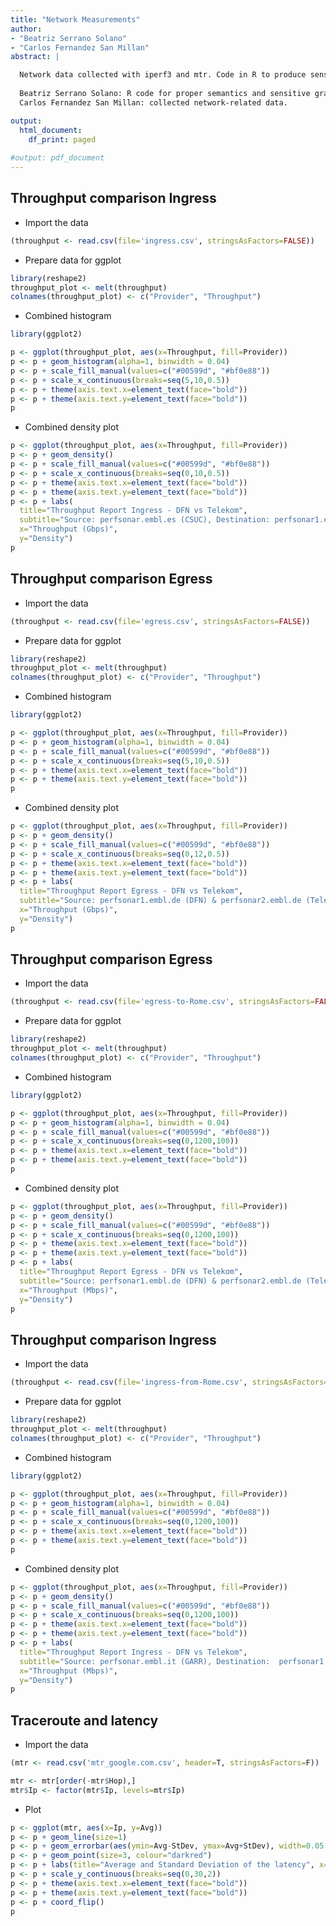 ```yaml
---
title: "Network Measurements"
author:
- "Beatriz Serrano Solano"
- "Carlos Fernandez San Millan"
abstract: |

  Network data collected with iperf3 and mtr. Code in R to produce sensible data representations.
   
  Beatriz Serrano Solano: R code for proper semantics and sensitive graphical representation
  Carlos Fernandez San Millan: collected network-related data.

output:
  html_document:
    df_print: paged
    
#output: pdf_document
---
```


## Throughput comparison Ingress

- Import the data

```r
(throughput <- read.csv(file='ingress.csv', stringsAsFactors=FALSE))
```

- Prepare data for ggplot

```r
library(reshape2)
throughput_plot <- melt(throughput)
colnames(throughput_plot) <- c("Provider", "Throughput")
```

- Combined histogram

```r
library(ggplot2)

p <- ggplot(throughput_plot, aes(x=Throughput, fill=Provider))
p <- p + geom_histogram(alpha=1, binwidth = 0.04)
p <- p + scale_fill_manual(values=c("#00599d", "#bf0e88"))
p <- p + scale_x_continuous(breaks=seq(5,10,0.5))
p <- p + theme(axis.text.x=element_text(face="bold")) 
p <- p + theme(axis.text.y=element_text(face="bold")) 
p
```

- Combined density plot

```r
p <- ggplot(throughput_plot, aes(x=Throughput, fill=Provider))
p <- p + geom_density()
p <- p + scale_fill_manual(values=c("#00599d", "#bf0e88"))
p <- p + scale_x_continuous(breaks=seq(0,10,0.5))
p <- p + theme(axis.text.x=element_text(face="bold")) 
p <- p + theme(axis.text.y=element_text(face="bold")) 
p <- p + labs(
  title="Throughput Report Ingress - DFN vs Telekom",
  subtitle="Source: perfsonar.embl.es (CSUC), Destination: perfsonar1.embl.de (DFN) & perfsonar2.embl.de (Telekom)",
  x="Throughput (Gbps)",
  y="Density")
p
```



## Throughput comparison Egress

- Import the data

```r
(throughput <- read.csv(file='egress.csv', stringsAsFactors=FALSE))
```

- Prepare data for ggplot

```r
library(reshape2)
throughput_plot <- melt(throughput)
colnames(throughput_plot) <- c("Provider", "Throughput")
```

- Combined histogram

```r
library(ggplot2)

p <- ggplot(throughput_plot, aes(x=Throughput, fill=Provider))
p <- p + geom_histogram(alpha=1, binwidth = 0.04)
p <- p + scale_fill_manual(values=c("#00599d", "#bf0e88"))
p <- p + scale_x_continuous(breaks=seq(5,10,0.5))
p <- p + theme(axis.text.x=element_text(face="bold")) 
p <- p + theme(axis.text.y=element_text(face="bold")) 
p
```

- Combined density plot

```r
p <- ggplot(throughput_plot, aes(x=Throughput, fill=Provider))
p <- p + geom_density()
p <- p + scale_fill_manual(values=c("#00599d", "#bf0e88"))
p <- p + scale_x_continuous(breaks=seq(0,12,0.5))
p <- p + theme(axis.text.x=element_text(face="bold")) 
p <- p + theme(axis.text.y=element_text(face="bold")) 
p <- p + labs(
  title="Throughput Report Egress - DFN vs Telekom",
  subtitle="Source: perfsonar1.embl.de (DFN) & perfsonar2.embl.de (Telekom), Destination: perfsonar.embl.es (CSUC), ",
  x="Throughput (Gbps)",
  y="Density")
p
```





## Throughput comparison Egress

- Import the data

```r
(throughput <- read.csv(file='egress-to-Rome.csv', stringsAsFactors=FALSE))
```

- Prepare data for ggplot

```r
library(reshape2)
throughput_plot <- melt(throughput)
colnames(throughput_plot) <- c("Provider", "Throughput")
```

- Combined histogram

```r
library(ggplot2)

p <- ggplot(throughput_plot, aes(x=Throughput, fill=Provider))
p <- p + geom_histogram(alpha=1, binwidth = 0.04)
p <- p + scale_fill_manual(values=c("#00599d", "#bf0e88"))
p <- p + scale_x_continuous(breaks=seq(0,1200,100))
p <- p + theme(axis.text.x=element_text(face="bold")) 
p <- p + theme(axis.text.y=element_text(face="bold")) 
p
```

- Combined density plot

```r
p <- ggplot(throughput_plot, aes(x=Throughput, fill=Provider))
p <- p + geom_density()
p <- p + scale_fill_manual(values=c("#00599d", "#bf0e88"))
p <- p + scale_x_continuous(breaks=seq(0,1200,100))
p <- p + theme(axis.text.x=element_text(face="bold")) 
p <- p + theme(axis.text.y=element_text(face="bold")) 
p <- p + labs(
  title="Throughput Report Egress - DFN vs Telekom",
  subtitle="Source: perfsonar1.embl.de (DFN) & perfsonar2.embl.de (Telekom), Destination: perfsonar.embl.it (GARR), ",
  x="Throughput (Mbps)",
  y="Density")
p
```




## Throughput comparison Ingress

- Import the data

```r
(throughput <- read.csv(file='ingress-from-Rome.csv', stringsAsFactors=FALSE))
```

- Prepare data for ggplot

```r
library(reshape2)
throughput_plot <- melt(throughput)
colnames(throughput_plot) <- c("Provider", "Throughput")
```

- Combined histogram

```r
library(ggplot2)

p <- ggplot(throughput_plot, aes(x=Throughput, fill=Provider))
p <- p + geom_histogram(alpha=1, binwidth = 0.04)
p <- p + scale_fill_manual(values=c("#00599d", "#bf0e88"))
p <- p + scale_x_continuous(breaks=seq(0,1200,100))
p <- p + theme(axis.text.x=element_text(face="bold")) 
p <- p + theme(axis.text.y=element_text(face="bold")) 
p
```

- Combined density plot

```r
p <- ggplot(throughput_plot, aes(x=Throughput, fill=Provider))
p <- p + geom_density()
p <- p + scale_fill_manual(values=c("#00599d", "#bf0e88"))
p <- p + scale_x_continuous(breaks=seq(0,1200,100))
p <- p + theme(axis.text.x=element_text(face="bold")) 
p <- p + theme(axis.text.y=element_text(face="bold")) 
p <- p + labs(
  title="Throughput Report Ingress - DFN vs Telekom",
  subtitle="Source: perfsonar.embl.it (GARR), Destination:  perfsonar1.embl.de (DFN) & perfsonar2.embl.de (Telekom), ",
  x="Throughput (Mbps)",
  y="Density")
p
```













## Traceroute and latency

- Import the data

```r
(mtr <- read.csv('mtr_google.com.csv', header=T, stringsAsFactors=F))
```

```r
mtr <- mtr[order(-mtr$Hop),]
mtr$Ip <- factor(mtr$Ip, levels=mtr$Ip)
```

- Plot
```r
p <- ggplot(mtr, aes(x=Ip, y=Avg))
p <- p + geom_line(size=1)
p <- p + geom_errorbar(aes(ymin=Avg-StDev, ymax=Avg+StDev), width=0.05, position=position_dodge(0.05))
p <- p + geom_point(size=3, colour="darkred")
p <- p + labs(title="Average and Standard Deviation of the latency", x="IP", y="Latency (ms)")
p <- p + scale_y_continuous(breaks=seq(0,30,2))
p <- p + theme(axis.text.x=element_text(face="bold")) 
p <- p + theme(axis.text.y=element_text(face="bold")) 
p <- p + coord_flip()
p
```


